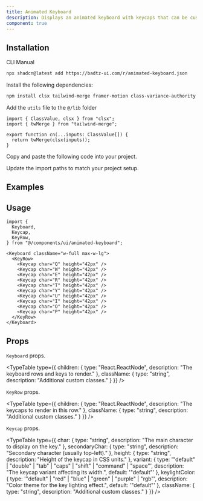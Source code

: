 ```yaml
---
title: Animated Keyboard
description: Displays an animated keyboard with keycaps that can be customized with different colors and variants.
component: true
---
```


<ComponentPreview
  name="animated-keyboard-demo"
  className="[&_.preview>[data-orientation=vertical]]:sm:max-w-[80%] **:[.preview]:min-h-[400px]"
  description="Displays an animated keyboard with keycaps that can be customized with different colors and variants"
  align="center"
/>

## Installation

<CodeTabs>

<TabsList>
  <TabsTrigger value="cli">CLI</TabsTrigger>
  <TabsTrigger value="manual">Manual</TabsTrigger>
</TabsList>

<TabsContent value="cli">

```bash
npx shadcn@latest add https://badtz-ui.com/r/animated-keyboard.json
```

</TabsContent>

<TabsContent value="manual">

<Steps>

<Step>Install the following dependencies:</Step>

```bash
npm install clsx tailwind-merge framer-motion class-variance-authority
```

<Step>Add the `utils` file to the `@/lib` folder</Step>
  ```tsx showLineNumbers
  import { ClassValue, clsx } from "clsx";
  import { twMerge } from "tailwind-merge";

  export function cn(...inputs: ClassValue[]) {
    return twMerge(clsx(inputs));
  }
  ```

<Step>Copy and paste the following code into your project.</Step>

<ComponentSource name="animated-keyboard" title="components/ui/animated-keyboard.tsx" />

<Step>Update the import paths to match your project setup.</Step>

</Steps>

</TabsContent>

</CodeTabs>

## Examples

<ComponentPreview
  name="animated-keyboard-rgb-demo"
  className="[&_.preview>[data-orientation=vertical]]:sm:max-w-[80%] **:[.preview]:min-h-[400px]"
  description="Displays an animated keyboard with keycaps that can be customized with different colors and variants"
  align="center"
/>

<ComponentPreview
  name="mini-keyboard-demo"
  className="[&_.preview>[data-orientation=vertical]]:sm:max-w-[80%] **:[.preview]:min-h-[400px]"
  description="Displays an animated keyboard with keycaps that can be customized with different colors and variants"
  align="center"
/>

## Usage

```tsx showLineNumbers
import {
  Keyboard,
  Keycap,
  KeyRow,
} from "@/components/ui/animated-keyboard";
```

```tsx showLineNumbers
<Keyboard className="w-full max-w-lg">
  <KeyRow>
    <Keycap char="Q" height="42px" />
    <Keycap char="W" height="42px" />
    <Keycap char="E" height="42px" />
    <Keycap char="R" height="42px" />
    <Keycap char="T" height="42px" />
    <Keycap char="Y" height="42px" />
    <Keycap char="U" height="42px" />
    <Keycap char="I" height="42px" />
    <Keycap char="O" height="42px" />
    <Keycap char="P" height="42px" />
  </KeyRow>
</Keyboard>
```

## Props

`Keyboard` props.

<TypeTable
  type={{
    children: {
      type: "React.ReactNode",
      description: "The keyboard rows and keys to render."
    },
    className: {
      type: "string",
      description: "Additional custom classes."
    }
  }}
/>

`KeyRow` props.

<TypeTable
  type={{
    children: {
      type: "React.ReactNode",
      description: "The keycaps to render in this row."
    },
    className: {
      type: "string",
      description: "Additional custom classes."
    }
  }}
/>

`Keycap` props.

<TypeTable
  type={{
    char: {
      type: "string",
      description: "The main character to display on the key."
    },
    secondaryChar: {
      type: "string",
      description: "Secondary character (usually top-left)."
    },
    height: {
      type: "string",
      description: "Height of the keycap in CSS units."
    },
    variant: {
      type: '"default" | "double" | "tab" | "caps" | "shift" | "command" | "space"',
      description: "The keycap variant affecting its width.",
      default: '"default"'
    },
    keylightColor: {
      type: '"default" | "red" | "blue" | "green" | "purple" | "rgb"',
      description: "Color theme for the key lighting effect.",
      default: '"default"'
    },
    className: {
      type: "string",
      description: "Additional custom classes."
    }
  }}
/>
